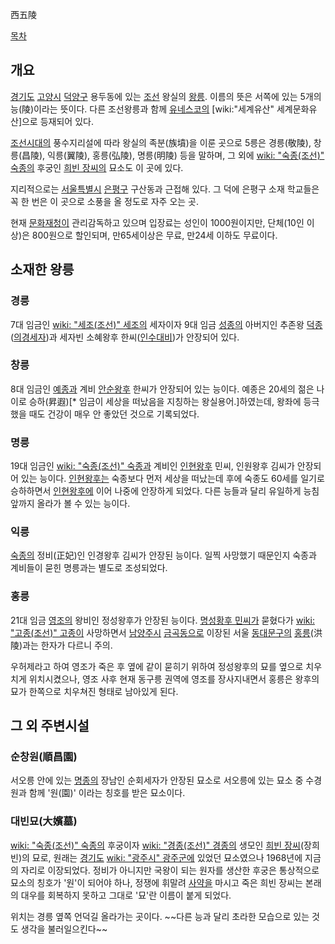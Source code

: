 西五陵 

[[목차]] 
== 개요 ==
[[경기도]] [[고양시]] [[덕양구]] 용두동에 있는 [[조선]] 왕실의 [[왕릉]]. 이름의 뜻은 서쪽에 있는 5개의 능(陵)이라는 뜻이다. 다른 조선왕릉과 함께 [[유네스코]]의 [wiki:"세계유산" 세계문화유산]으로 등재되어 있다. 

[[조선시대]]의 풍수지리설에 따라 왕실의 족분(族墳)을 이룬 곳으로 5릉은 경릉(敬陵), 창릉(昌陵), 익릉(翼陵), 홍릉(弘陵), 명릉(明陵) 등을 말하며, 그 외에 [[wiki: "숙종(조선)" 숙종]]의 후궁인 [[희빈 장씨]]의 묘소도 이 곳에 있다.
 
지리적으로는 [[서울특별시]] [[은평구]] 구산동과 근접해 있다. 그 덕에 은평구 소재 학교들은 꼭 한 번은 이 곳으로 소풍을 올 정도로 자주 오는 곳.

현재 [[문화재청]]이 관리감독하고 있으며 입장료는 성인이 1000원이지만, 단체(10인 이상)은 800원으로 할인되며, 만65세이상은 무료, 만24세 이하도 무료이다.
== 소재한 왕릉 == 
=== 경릉 ===
7대 임금인 [[wiki: "세조(조선)" 세조]]의 세자이자 9대 임금 [[성종]]의 아버지인 추존왕 [[덕종]]([[의경세자]])과 세자빈 소혜왕후 한씨([[인수대비]])가 안장되어 있다.

=== 창릉 === 
8대 임금인 [[예종]]과 계비 [[안순왕후]] 한씨가 안장되어 있는 능이다. 예종은 20세의 젊은 나이로 승하(昇遐)[* 임금이 세상을 떠났음을 지칭하는 왕실용어.]하였는데, 왕좌에 등극했을 때도 건강이 매우 안 좋았던 것으로 기록되었다.

=== 명릉 === 
19대 임금인 [[wiki: "숙종(조선)" 숙종]]과 계비인 [[인현왕후]] 민씨, 인원왕후 김씨가 안장되어 있는 능이다. [[인현왕후]]는 숙종보다 먼저 세상을 떠났는데 후에 숙종도 60세를 일기로 승하하면서 [[인현왕후]]에 이어 나중에 안장하게 되었다. 다른 능들과 달리 유일하게 능침 앞까지 올라가 볼 수 있는 능이다.

=== 익릉 === 
[[숙종(조선)|숙종]]의 정비(正妃)인 인경왕후 김씨가 안장된 능이다. 일찍 사망했기 때문인지 숙종과 계비들이 묻힌 명릉과는 별도로 조성되었다.

=== 홍릉 === 
21대 임금 [[영조]]의 왕비인 정성왕후가 안장된 능이다. [[명성황후 민씨]]가 묻혔다가 [[wiki: "고종(조선)" 고종]]이 사망하면서 [[남양주시]] [[금곡동]]으로 이장된 서울 [[동대문구]]의 [[홍릉]](洪陵)과는 한자가 다르니 주의.

우허제라고 하여 영조가 죽은 후 옆에 같이 묻히기 위하여 정성왕후의 묘를 옆으로 치우치게 위치시켰으나, 영조 사후 현재 동구릉 권역에 영조를 장사지내면서 홍릉은 왕후의 묘가 한쪽으로 치우쳐진 형태로 남아있게 된다.

== 그 외 주변시설 == 
=== 순창원(順昌園) === 
서오릉 안에 있는 [[명종]]의 장남인 순회세자가 안장된 묘소로 서오릉에 있는 묘소 중 수경원과 함께 '원(園)' 이라는 칭호를 받은 묘소이다. 

=== 대빈묘(大嬪墓) === 
[[wiki: "숙종(조선)" 숙종]]의 후궁이자 [[wiki: "경종(조선)" 경종]]의 생모인 [[희빈 장씨]](장희빈)의 묘로, 원래는 [[경기도]] [[wiki: "광주시" 광주]]군에 있었던 묘소였으나 1968년에 지금의 자리로 이장되었다. 정비가 아니지만 국왕이 되는 원자를 생산한 후궁은 통상적으로 묘소의 칭호가 '원'이 되어야 하나, 정쟁에 휘말려 [[사약]]을 마시고 죽은 희빈 장씨는 본래의 대우를 회복하지 못하고 그대로 '묘'란 이름이 붙게 되었다.

위치는 경릉 옆쪽 언덕길 올라가는 곳이다. ~~다른 능과 달리 초라한 모습으로 있는 것도 생각을 불러일으킨다~~
